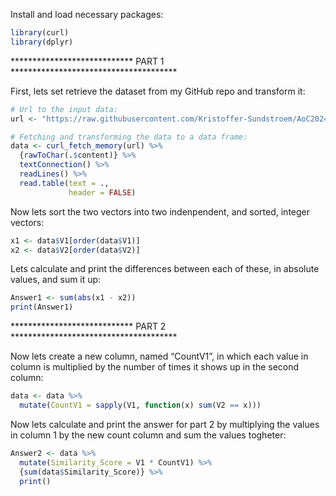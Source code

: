 Install and load necessary packages:
```{r}
library(curl)
library(dplyr)
```

**************************** PART 1 **************************************

First, lets set retrieve the dataset from my GitHub repo and transform it:
```{r}
# Url to the input data:
url <- "https://raw.githubusercontent.com/Kristoffer-Sundstroem/AoC2024/refs/heads/main/Inputs/Day1.txt"

# Fetching and transforming the data to a data frame:
data <- curl_fetch_memory(url) %>%
  {rawToChar(.$content)} %>%
  textConnection() %>%
  readLines() %>%
  read.table(text = .,
             header = FALSE)
```


Now lets sort the two vectors into two indenpendent, and sorted, integer 
vectors:
```{r}
x1 <- data$V1[order(data$V1)]
x2 <- data$V2[order(data$V2)]
```

Lets calculate and print the differences between each of these, in absolute 
values, and sum it up: 
```{r}
Answer1 <- sum(abs(x1 - x2))
print(Answer1)
```

**************************** PART 2 **************************************

Now lets create a new column, named "CountV1", in which each value in column  is 
multiplied by the number of times it shows up in the second column:
```{r}
data <- data %>%
  mutate(CountV1 = sapply(V1, function(x) sum(V2 == x)))
```

Now lets calculate and print the answer for part 2 by multiplying the values in 
column 1 by the new count column and sum the values togheter:
```{r}
Answer2 <- data %>%
  mutate(Similarity_Score = V1 * CountV1) %>%
  {sum(data$Similarity_Score)} %>%
  print()

```

